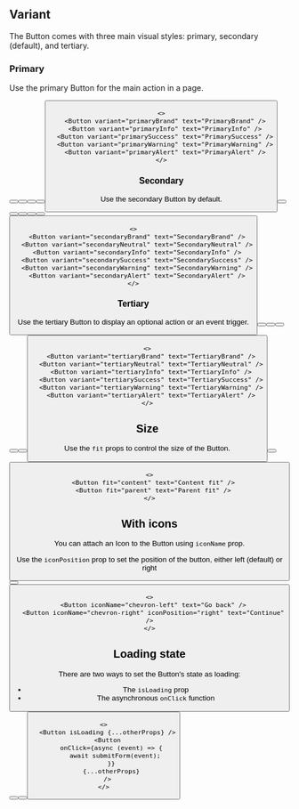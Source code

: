 
## Variant

The Button comes with three main visual styles: primary, secondary (default), and tertiary.

### Primary

Use the primary Button for the main action in a page.

<Preview>
  <Button variant="primaryBrand" text="PrimaryBrand" />
  <Button variant="primaryInfo" text="PrimaryInfo" />
  <Button variant="primarySuccess" text="PrimarySuccess" />
  <Button variant="primaryWarning" text="PrimaryWarning" />
  <Button variant="primaryAlert" text="PrimaryAlert" />
</Preview>

```tsx sandbox
<>
  <Button variant="primaryBrand" text="PrimaryBrand" />
  <Button variant="primaryInfo" text="PrimaryInfo" />
  <Button variant="primarySuccess" text="PrimarySuccess" />
  <Button variant="primaryWarning" text="PrimaryWarning" />
  <Button variant="primaryAlert" text="PrimaryAlert" />
</>
```

### Secondary

Use the secondary Button by default.

<Preview>
  <Button variant="secondaryBrand" text="SecondaryBrand" />
  <Button variant="secondaryNeutral" text="SecondaryNeutral" />
  <Button variant="secondaryInfo" text="SecondaryInfo" />
  <Button variant="secondarySuccess" text="SecondarySuccess" />
  <Button variant="secondaryWarning" text="SecondaryWarning" />
  <Button variant="secondaryAlert" text="SecondaryAlert" />
</Preview>

```tsx sandbox
<>
  <Button variant="secondaryBrand" text="SecondaryBrand" />
  <Button variant="secondaryNeutral" text="SecondaryNeutral" />
  <Button variant="secondaryInfo" text="SecondaryInfo" />
  <Button variant="secondarySuccess" text="SecondarySuccess" />
  <Button variant="secondaryWarning" text="SecondaryWarning" />
  <Button variant="secondaryAlert" text="SecondaryAlert" />
</>
```

### Tertiary

Use the tertiary Button to display an optional action or an event trigger.

<Preview>
  <Button variant="tertiaryBrand" text="TertiaryBrand" />
  <Button variant="tertiaryNeutral" text="TertiaryNeutral" />
  <Button variant="tertiaryInfo" text="TertiaryInfo" />
  <Button variant="tertiarySuccess" text="TertiarySuccess" />
  <Button variant="tertiaryWarning" text="TertiaryWarning" />
  <Button variant="tertiaryAlert" text="TertiaryAlert" />
</Preview>

```tsx sandbox
<>
  <Button variant="tertiaryBrand" text="TertiaryBrand" />
  <Button variant="tertiaryNeutral" text="TertiaryNeutral" />
  <Button variant="tertiaryInfo" text="TertiaryInfo" />
  <Button variant="tertiarySuccess" text="TertiarySuccess" />
  <Button variant="tertiaryWarning" text="TertiaryWarning" />
  <Button variant="tertiaryAlert" text="TertiaryAlert" />
</>
```

## Size

Use the `fit` props to control the size of the Button.

<Preview>
  <Button fit="content" text="Content fit" />
  <Button fit="parent" text="Parent fit" />
</Preview>

```tsx sandbox
<>
  <Button fit="content" text="Content fit" />
  <Button fit="parent" text="Parent fit" />
</>
```

## With icons

You can attach an Icon to the Button using `iconName` prop.

Use the `iconPosition` prop to set the position of the button, either left (default) or right

<Preview>
  <Button iconName="chevron-left" text="Go back" />
  <Button iconName="chevron-right" iconPosition="right" text="Continue" />
</Preview>

```tsx sandbox
<>
  <Button iconName="chevron-left" text="Go back" />
  <Button iconName="chevron-right" iconPosition="right" text="Continue" />
</>
```

## Loading state

There are two ways to set the Button's state as loading:

- The `isLoading` prop
- The asynchronous `onClick` function

<Preview>
  <Button isLoading variant="primaryBrand" text="Primary" />
  <Button isLoading variant="secondaryNeutral" text="Secondary" />
  <Button isLoading variant="tertiaryBrand" text="Tertiary" />
</Preview>

```tsx
<>
  <Button isLoading {...otherProps} />
  <Button
    onClick={async (event) => {
      await submitForm(event);
    }}
    {...otherProps}
  />
</>
```
